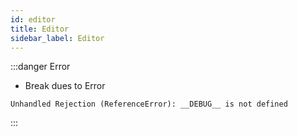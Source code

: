 ```yaml
---
id: editor
title: Editor
sidebar_label: Editor
---
```




<!--
-->

<!-- ```tsx live
function Demo() {
  const [value, updateValue] = useState(demoValue)
  return (
    <RichEditor
      value={value}
      onChange={c => updateValue(c.value)}
      onNotify={() => null}
    />
  )
}
``` -->

:::danger Error

- Break dues to Error

```
Unhandled Rejection (ReferenceError): __DEBUG__ is not defined
```

:::
